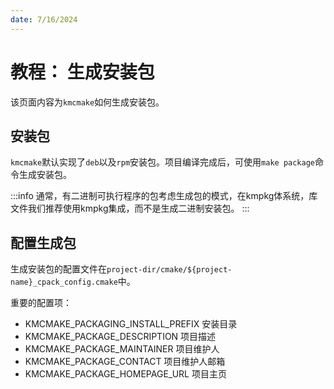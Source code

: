 ```yaml
---
date: 7/16/2024
---
```


# 教程： 生成安装包

该页面内容为`kmcmake`如何生成安装包。

## 安装包

`kmcmake`默认实现了`deb`以及`rpm`安装包。项目编译完成后，可使用`make package`命令生成安装包。

:::info
通常，有二进制可执行程序的包考虑生成包的模式，在kmpkg体系统，库文件我们推荐使用kmpkg集成，而不是生成二进制安装包。
:::

## 配置生成包

生成安装包的配置文件在`project-dir/cmake/${project-name}_cpack_config.cmake`中。

重要的配置项：

- KMCMAKE_PACKAGING_INSTALL_PREFIX 安装目录
- KMCMAKE_PACKAGE_DESCRIPTION 项目描述
- KMCMAKE_PACKAGE_MAINTAINER 项目维护人
- KMCMAKE_PACKAGE_CONTACT 项目维护人邮箱
- KMCMAKE_PACKAGE_HOMEPAGE_URL 项目主页